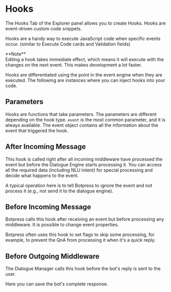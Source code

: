 
# Hooks

The Hooks Tab of the Explorer panel allows you to create Hooks. Hooks are event-driven custom code snippets.

Hooks are a handy way to execute JavaScript code when specific events occur. (similar to Execute Code cards and Validation fields)

<Callout type="info" >
  **Note** <br/>
  Editing a hook takes immediate effect, which means it will execute with the changes on the next event. This makes
  development a lot faster.
</Callout>

Hooks are differentiated using the point in the event engine when they are executed. The following are instances where you can inject hooks into your code.

## Parameters 

Hooks are functions that take parameters. The parameters are different depending on the hook type. `event` is the most common parameter, and it is always available. The event object contains all the information about the event that triggered the hook.

## After Incoming Message

This hook is called right after all incoming middleware have processed the event but before the Dialogue Engine starts processing it. You can access all the required data (including NLU intent) for special processing and decide what happens to the event.

A typical operation here is to tell Botpress to ignore the event and not process it (e.g., not send it to the dialogue engine).

## Before Incoming Message

Botpress calls this hook after receiving an event but before processing any middleware. It is possible to change event properties.

Botpress often uses this hook to set flags to skip some processing, for example, to prevent the QnA from processing it when it's a quick reply.

## Before Outgoing Middleware

The Dialogue Manager calls this hook before the bot's reply is sent to the user.

Here you can save the bot's complete response.
